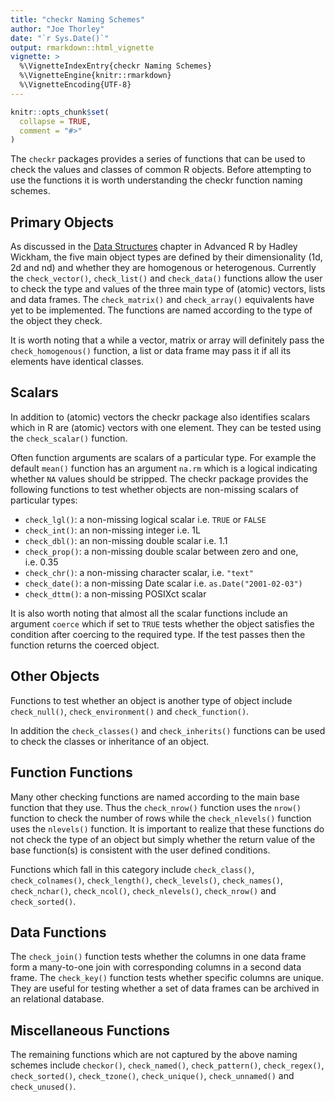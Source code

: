 ```yaml
---
title: "checkr Naming Schemes"
author: "Joe Thorley"
date: "`r Sys.Date()`"
output: rmarkdown::html_vignette
vignette: >
  %\VignetteIndexEntry{checkr Naming Schemes}
  %\VignetteEngine{knitr::rmarkdown}
  %\VignetteEncoding{UTF-8}
---
```


```r
knitr::opts_chunk$set(
  collapse = TRUE,
  comment = "#>"
)
```

The `checkr` packages provides a series of functions that can be used to check the values and classes of common R objects.
Before attempting to use the functions it is worth understanding the checkr function naming schemes.

## Primary Objects

As discussed in the [Data Structures](http://adv-r.had.co.nz/Data-structures.html) chapter in Advanced R by Hadley Wickham, the five main object types are defined by their dimensionality (1d, 2d and nd) and whether they are homogenous or heterogenous.
Currently the `check_vector()`, `check_list()` and `check_data()` functions allow the user to check the type and values of the three main type of (atomic) vectors, lists and data frames.
The `check_matrix()` and `check_array()` equivalents have yet to be implemented.
The functions are named according to the type of the object they check.

It is worth noting that a while a vector, matrix or array will definitely pass the `check_homogenous()` function, a list or data frame may pass it if all its elements have identical classes.

## Scalars

In addition to (atomic) vectors the checkr package also identifies scalars which in R are (atomic) vectors with one element.
They can be tested using the `check_scalar()` function. 

Often function arguments are scalars of a particular type. For example the default `mean()` function has an argument `na.rm` which is a logical indicating whether `NA` values should be stripped. The checkr package provides the following functions to test whether objects are non-missing scalars of particular types:

- `check_lgl()`: a non-missing logical scalar i.e. `TRUE` or `FALSE`
- `check_int()`: an non-missing integer i.e. 1L
- `check_dbl()`: an non-missing double scalar i.e. 1.1
- `check_prop()`: a non-missing double scalar between zero and one, i.e. 0.35
- `check_chr()`: a non-missing character scalar, i.e. `"text"`
- `check_date()`: a non-missing Date scalar i.e. `as.Date("2001-02-03")`
- `check_dttm()`: a non-missing POSIXct scalar

It is also worth noting that almost all the scalar functions include an argument `coerce` which if set to `TRUE` tests whether the object satisfies the condition after coercing to the required type.
If the test passes then the function returns the coerced object.

## Other Objects

Functions to test whether an object is another type of object include `check_null()`, `check_environment()` and `check_function()`.

In addition the `check_classes()` and `check_inherits()` functions can be used to check the classes or inheritance of an object.

## Function Functions

Many other checking functions are named according to the main base function that they use.
Thus the `check_nrow()` function uses the `nrow()` function to check the number of rows while the `check_nlevels()` function uses the `nlevels()` function.
It is important to realize that these functions do not check the type of an object but simply whether the return value of the base function(s) is consistent with the user defined conditions.

Functions which fall in this category include `check_class()`, `check_colnames()`, `check_length()`, `check_levels()`, `check_names()`, `check_nchar()`, `check_ncol()`, `check_nlevels()`, `check_nrow()` and `check_sorted()`.

## Data Functions

The `check_join()` function tests whether the columns in one data frame form a many-to-one join with corresponding columns in a second data frame.
The `check_key()` function tests whether specific columns are unique.
They are useful for testing whether a set of data frames can be archived in an  relational database.

## Miscellaneous Functions

The remaining functions which are not captured by the above naming schemes include `checkor()`, `check_named()`, `check_pattern()`, `check_regex()`, `check_sorted()`, `check_tzone()`, `check_unique()`, `check_unnamed()` and `check_unused()`.

